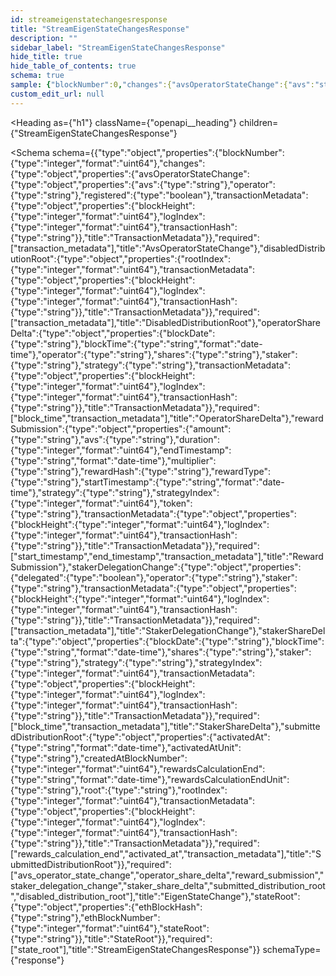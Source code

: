 ```yaml
---
id: streameigenstatechangesresponse
title: "StreamEigenStateChangesResponse"
description: ""
sidebar_label: "StreamEigenStateChangesResponse"
hide_title: true
hide_table_of_contents: true
schema: true
sample: {"blockNumber":0,"changes":{"avsOperatorStateChange":{"avs":"string","operator":"string","registered":true,"transactionMetadata":{"blockHeight":0,"logIndex":0,"transactionHash":"string"}},"disabledDistributionRoot":{"rootIndex":0,"transactionMetadata":{"blockHeight":0,"logIndex":0,"transactionHash":"string"}},"operatorShareDelta":{"blockDate":"string","blockTime":"2024-07-29T15:51:28.071Z","operator":"string","shares":"string","staker":"string","strategy":"string","transactionMetadata":{"blockHeight":0,"logIndex":0,"transactionHash":"string"}},"rewardSubmission":{"amount":"string","avs":"string","duration":0,"endTimestamp":"2024-07-29T15:51:28.071Z","multiplier":"string","rewardHash":"string","rewardType":"string","startTimestamp":"2024-07-29T15:51:28.071Z","strategy":"string","strategyIndex":0,"token":"string","transactionMetadata":{"blockHeight":0,"logIndex":0,"transactionHash":"string"}},"stakerDelegationChange":{"delegated":true,"operator":"string","staker":"string","transactionMetadata":{"blockHeight":0,"logIndex":0,"transactionHash":"string"}},"stakerShareDelta":{"blockDate":"string","blockTime":"2024-07-29T15:51:28.071Z","shares":"string","staker":"string","strategy":"string","strategyIndex":0,"transactionMetadata":{"blockHeight":0,"logIndex":0,"transactionHash":"string"}},"submittedDistributionRoot":{"activatedAt":"2024-07-29T15:51:28.071Z","activatedAtUnit":"string","createdAtBlockNumber":0,"rewardsCalculationEnd":"2024-07-29T15:51:28.071Z","rewardsCalculationEndUnit":"string","root":"string","rootIndex":0,"transactionMetadata":{"blockHeight":0,"logIndex":0,"transactionHash":"string"}}},"stateRoot":{"ethBlockHash":"string","ethBlockNumber":0,"stateRoot":"string"}}
custom_edit_url: null
---
```



<Heading
  as={"h1"}
  className={"openapi__heading"}
  children={"StreamEigenStateChangesResponse"}
>
</Heading>





<Schema
  schema={{"type":"object","properties":{"blockNumber":{"type":"integer","format":"uint64"},"changes":{"type":"object","properties":{"avsOperatorStateChange":{"type":"object","properties":{"avs":{"type":"string"},"operator":{"type":"string"},"registered":{"type":"boolean"},"transactionMetadata":{"type":"object","properties":{"blockHeight":{"type":"integer","format":"uint64"},"logIndex":{"type":"integer","format":"uint64"},"transactionHash":{"type":"string"}},"title":"TransactionMetadata"}},"required":["transaction_metadata"],"title":"AvsOperatorStateChange"},"disabledDistributionRoot":{"type":"object","properties":{"rootIndex":{"type":"integer","format":"uint64"},"transactionMetadata":{"type":"object","properties":{"blockHeight":{"type":"integer","format":"uint64"},"logIndex":{"type":"integer","format":"uint64"},"transactionHash":{"type":"string"}},"title":"TransactionMetadata"}},"required":["transaction_metadata"],"title":"DisabledDistributionRoot"},"operatorShareDelta":{"type":"object","properties":{"blockDate":{"type":"string"},"blockTime":{"type":"string","format":"date-time"},"operator":{"type":"string"},"shares":{"type":"string"},"staker":{"type":"string"},"strategy":{"type":"string"},"transactionMetadata":{"type":"object","properties":{"blockHeight":{"type":"integer","format":"uint64"},"logIndex":{"type":"integer","format":"uint64"},"transactionHash":{"type":"string"}},"title":"TransactionMetadata"}},"required":["block_time","transaction_metadata"],"title":"OperatorShareDelta"},"rewardSubmission":{"type":"object","properties":{"amount":{"type":"string"},"avs":{"type":"string"},"duration":{"type":"integer","format":"uint64"},"endTimestamp":{"type":"string","format":"date-time"},"multiplier":{"type":"string"},"rewardHash":{"type":"string"},"rewardType":{"type":"string"},"startTimestamp":{"type":"string","format":"date-time"},"strategy":{"type":"string"},"strategyIndex":{"type":"integer","format":"uint64"},"token":{"type":"string"},"transactionMetadata":{"type":"object","properties":{"blockHeight":{"type":"integer","format":"uint64"},"logIndex":{"type":"integer","format":"uint64"},"transactionHash":{"type":"string"}},"title":"TransactionMetadata"}},"required":["start_timestamp","end_timestamp","transaction_metadata"],"title":"RewardSubmission"},"stakerDelegationChange":{"type":"object","properties":{"delegated":{"type":"boolean"},"operator":{"type":"string"},"staker":{"type":"string"},"transactionMetadata":{"type":"object","properties":{"blockHeight":{"type":"integer","format":"uint64"},"logIndex":{"type":"integer","format":"uint64"},"transactionHash":{"type":"string"}},"title":"TransactionMetadata"}},"required":["transaction_metadata"],"title":"StakerDelegationChange"},"stakerShareDelta":{"type":"object","properties":{"blockDate":{"type":"string"},"blockTime":{"type":"string","format":"date-time"},"shares":{"type":"string"},"staker":{"type":"string"},"strategy":{"type":"string"},"strategyIndex":{"type":"integer","format":"uint64"},"transactionMetadata":{"type":"object","properties":{"blockHeight":{"type":"integer","format":"uint64"},"logIndex":{"type":"integer","format":"uint64"},"transactionHash":{"type":"string"}},"title":"TransactionMetadata"}},"required":["block_time","transaction_metadata"],"title":"StakerShareDelta"},"submittedDistributionRoot":{"type":"object","properties":{"activatedAt":{"type":"string","format":"date-time"},"activatedAtUnit":{"type":"string"},"createdAtBlockNumber":{"type":"integer","format":"uint64"},"rewardsCalculationEnd":{"type":"string","format":"date-time"},"rewardsCalculationEndUnit":{"type":"string"},"root":{"type":"string"},"rootIndex":{"type":"integer","format":"uint64"},"transactionMetadata":{"type":"object","properties":{"blockHeight":{"type":"integer","format":"uint64"},"logIndex":{"type":"integer","format":"uint64"},"transactionHash":{"type":"string"}},"title":"TransactionMetadata"}},"required":["rewards_calculation_end","activated_at","transaction_metadata"],"title":"SubmittedDistributionRoot"}},"required":["avs_operator_state_change","operator_share_delta","reward_submission","staker_delegation_change","staker_share_delta","submitted_distribution_root","disabled_distribution_root"],"title":"EigenStateChange"},"stateRoot":{"type":"object","properties":{"ethBlockHash":{"type":"string"},"ethBlockNumber":{"type":"integer","format":"uint64"},"stateRoot":{"type":"string"}},"title":"StateRoot"}},"required":["state_root"],"title":"StreamEigenStateChangesResponse"}}
  schemaType={"response"}
>
  
</Schema>
            